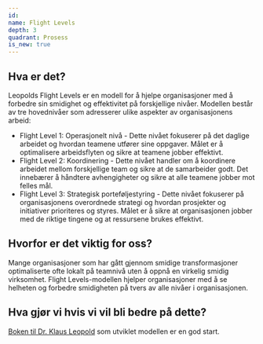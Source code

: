 ```yaml
---
id:
name: Flight Levels
depth: 3
quadrant: Prosess
is_new: true
---
```

## Hva er det?
Leopolds Flight Levels er en modell for å hjelpe organisasjoner med å forbedre sin smidighet og effektivitet på forskjellige nivåer. 
Modellen består av tre hovednivåer som adresserer ulike aspekter av organisasjonens arbeid:
* Flight Level 1: Operasjonelt nivå - Dette nivået fokuserer på det daglige arbeidet og hvordan teamene utfører sine oppgaver. 
Målet er å optimalisere arbeidsflyten og sikre at teamene jobber effektivt.
* Flight Level 2: Koordinering - Dette nivået handler om å koordinere arbeidet mellom forskjellige team og sikre at de samarbeider godt. 
Det innebærer å håndtere avhengigheter og sikre at alle teamene jobber mot felles mål.
* Flight Level 3: Strategisk porteføljestyring - Dette nivået fokuserer på organisasjonens overordnede strategi og hvordan 
prosjekter og initiativer prioriteres og styres. Målet er å sikre at organisasjonen jobber med de riktige tingene og at 
ressursene brukes effektivt.

## Hvorfor er det viktig for oss?
Mange organisasjoner som har gått gjennom smidige transformasjoner optimaliserte ofte lokalt på teamnivå uten å oppnå en 
virkelig smidig virksomhet. Flight Levels-modellen hjelper organisasjoner med å se helheten og forbedre smidigheten på tvers av 
alle nivåer i organisasjonen.

## Hva gjør vi hvis vi vil bli bedre på dette?
[Boken til Dr. Klaus Leopold](https://www.amazon.com/Flight-Levels-Leading-Organizations-Business/dp/B0CXXQWN5R) som utviklet modellen er en god start.
